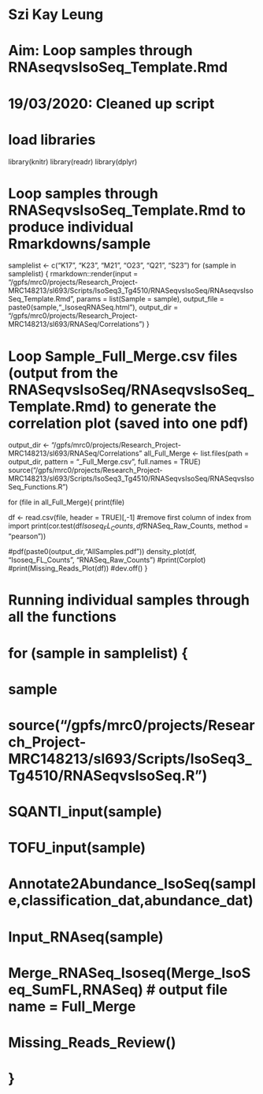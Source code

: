 # Szi Kay Leung 
# Aim: Loop samples through RNAseqvsIsoSeq_Template.Rmd
# 19/03/2020: Cleaned up script 

# load libraries
library(knitr)
library(readr)
library(dplyr)

# Loop samples through RNASeqvsIsoSeq_Template.Rmd to produce individual Rmarkdowns/sample  
samplelist <- c("K17", "K23", "M21", "O23", "Q21", "S23")
for (sample in samplelist) {
rmarkdown::render(input = "/gpfs/mrc0/projects/Research_Project-MRC148213/sl693/Scripts/IsoSeq3_Tg4510/RNASeqvsIsoSeq/RNAseqvsIsoSeq_Template.Rmd", 
                  params = list(Sample = sample),
                  output_file = paste0(sample,"_IsoseqRNASeq.html"),
                  output_dir = "/gpfs/mrc0/projects/Research_Project-MRC148213/sl693/RNASeq/Correlations")
}


# Loop Sample_Full_Merge.csv files (output from the RNASeqvsIsoSeq/RNAseqvsIsoSeq_Template.Rmd) to generate the correlation plot (saved into one pdf) 
output_dir <- "/gpfs/mrc0/projects/Research_Project-MRC148213/sl693/RNASeq/Correlations"
all_Full_Merge <- list.files(path = output_dir, pattern = "_Full_Merge.csv", full.names = TRUE)
source("/gpfs/mrc0/projects/Research_Project-MRC148213/sl693/Scripts/IsoSeq3_Tg4510/RNASeqvsIsoSeq/RNASeqvsIsoSeq_Functions.R")

for (file in all_Full_Merge){
  print(file)
  
  df <- read.csv(file, header = TRUE)[,-1] #remove first column of index from import
  print(cor.test(df$Isoseq_FL_Counts, df$RNASeq_Raw_Counts, method = "pearson"))
  
  #pdf(paste0(output_dir,"AllSamples.pdf"))
  density_plot(df, "Isoseq_FL_Counts", "RNASeq_Raw_Counts")
  #print(Corplot)
  #print(Missing_Reads_Plot(df))
  #dev.off()
}
 

# Running individual samples through all the functions 
# for (sample in samplelist) {
#   sample
#   source("/gpfs/mrc0/projects/Research_Project-MRC148213/sl693/Scripts/IsoSeq3_Tg4510/RNASeqvsIsoSeq.R")
#   SQANTI_input(sample)
#   TOFU_input(sample)
#   Annotate2Abundance_IsoSeq(sample,classification_dat,abundance_dat)
#   Input_RNAseq(sample)
#   Merge_RNASeq_Isoseq(Merge_IsoSeq_SumFL,RNASeq) # output file name = Full_Merge
#   Missing_Reads_Review()
# }

